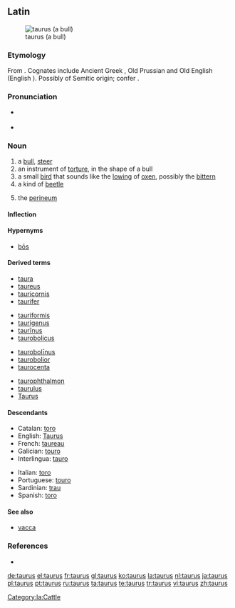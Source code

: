 {{also|Taurus}}
==Latin==
[[Image:Vache_Aubrac.jpg|thumb|taurus (a bull)]]

===Etymology===
From {{proto|Indo-European|táwros|lang=la}}. Cognates include Ancient Greek {{term|ταῦρος||tr=tauros|lang=grc|sc=polytonic}}, Old Prussian {{term|tauris|lang=prg}} and Old English {{term|steor|stēor|lang=ang}} (English {{term|steer|lang=en}}).{{rfv-etymology}} Possibly of Semitic origin; confer {{proto|Semitic|θawr-|title=Common Semitic|lang=}}.

===Pronunciation===
* {{a|Classical}} {{IPA|/ˈtau.rus/|lang=la}}
* {{audio|la-cls-taurus.ogg|Audio (Classical)}}

===Noun===
{{la-noun|taurus|tauri|taurī|m|second}}

# a [[bull]], [[steer]]
# an instrument of [[torture]], in the shape of a bull
# a small [[bird]] that sounds like the [[lowing]] of [[ox]]en, possibly the [[bittern]]
# a kind of [[beetle]]
# {{anatomy|lang=la}} the [[perineum]]

====Inflection====
{{la-decl-2nd|taur}}

====Hypernyms====
* [[bos#Latin|bōs]]

====Derived terms====
{{top4}}
* [[taura]]
* [[taureus]]
* [[tauricornis]]
* [[taurifer]]
{{mid4}}
* [[tauriformis]]
* [[taurigenus]]
* [[taurinus|taurīnus]]
* [[taurobolicus]]
{{mid4}}
* [[taurobolinus|taurobolīnus]]
* [[taurobolior]]
* [[taurocenta]]
{{mid4}}
* [[taurophthalmon]]
* [[taurulus]]
* [[Taurus]]
{{bottom}}

====Descendants====
{{top2}}
* Catalan: [[toro#Catalan|toro]]
* English: [[Taurus]]
* French: [[taureau]]
* Galician: [[touro#Galician|touro]]
* Interlingua: [[tauro]]
{{mid2}}
* Italian: [[toro#Italian|toro]]
* Portuguese: [[touro#Portuguese|touro]]
* Sardinian: [[trau]]
* Spanish: [[toro#Spanish|toro]]
{{bottom}}

====See also====
* [[vacca]]

===References===
* {{R:L&S}}

[[Category:la:Cattle]]

[[de:taurus]]
[[el:taurus]]
[[fr:taurus]]
[[gl:taurus]]
[[ko:taurus]]
[[la:taurus]]
[[nl:taurus]]
[[ja:taurus]]
[[pl:taurus]]
[[pt:taurus]]
[[ru:taurus]]
[[ta:taurus]]
[[te:taurus]]
[[tr:taurus]]
[[vi:taurus]]
[[zh:taurus]]